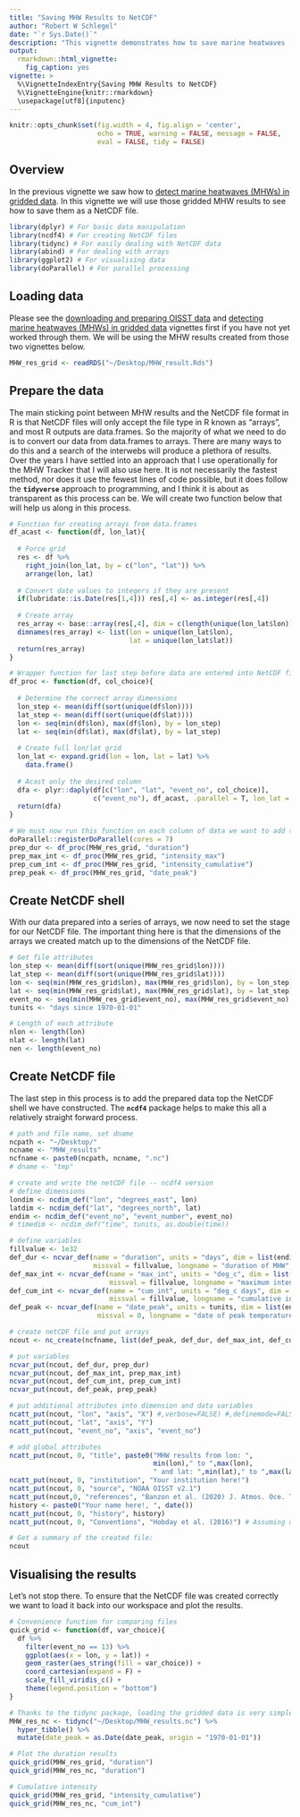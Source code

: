 ```yaml
---
title: "Saving MHW Results to NetCDF"
author: "Robert W Schlegel"
date: "`r Sys.Date()`"
description: "This vignette demonstrates how to save marine heatwaves (MHWs) detected from gridded data as a NetCDF file."
output: 
  rmarkdown::html_vignette:
    fig_caption: yes
vignette: >
  %\VignetteIndexEntry{Saving MHW Results to NetCDF}
  %\VignetteEngine{knitr::rmarkdown}
  \usepackage[utf8]{inputenc}
---
```


```r
knitr::opts_chunk$set(fig.width = 4, fig.align = 'center',
                      echo = TRUE, warning = FALSE, message = FALSE, 
                      eval = FALSE, tidy = FALSE)
```

## Overview

In the previous vignette we saw how to [detect marine heatwaves (MHWs) in gridded data](https://robwschlegel.github.io/heatwaveR/articles/gridded_event_detection.html). In this vignette we will use those gridded MHW results to see how to save them as a NetCDF file.

```r
library(dplyr) # For basic data manipulation
library(ncdf4) # For creating NetCDF files
library(tidync) # For easily dealing with NetCDF data
library(abind) # For dealing with arrays
library(ggplot2) # For visualising data
library(doParallel) # For parallel processing
```

## Loading data

Please see the [downloading and preparing OISST data](https://robwschlegel.github.io/heatwaveR/articles/OISST_preparation.html) and [detecting marine heatwaves (MHWs) in gridded data](https://robwschlegel.github.io/heatwaveR/articles/gridded_event_detection.html) vignettes first if you have not yet worked through them. We will be using the MHW results created from those two vignettes below. 

```r
MHW_res_grid <- readRDS("~/Desktop/MHW_result.Rds")
```

## Prepare the data

The main sticking point between MHW results and the NetCDF file format in R is that NetCDF files will only accept the file type in R known as "arrays", and most R outputs are data.frames. So the majority of what we need to do is to convert our data from data.frames to arrays. There are many ways to do this and a search of the interwebs will produce a plethora of results. Over the years I have settled into an approach that I use operationally for the MHW Tracker that I will also use here. It is not necessarily the fastest method, nor does it use the fewest lines of code possible, but it does follow the **`tidyverse`** approach to programming, and I think it is about as transparent as this process can be. We will create two function below that will help us along in this process.

```r
# Function for creating arrays from data.frames
df_acast <- function(df, lon_lat){
  
  # Force grid
  res <- df %>%
    right_join(lon_lat, by = c("lon", "lat")) %>%
    arrange(lon, lat)
  
  # Convert date values to integers if they are present
  if(lubridate::is.Date(res[1,4])) res[,4] <- as.integer(res[,4])
  
  # Create array
  res_array <- base::array(res[,4], dim = c(length(unique(lon_lat$lon)), length(unique(lon_lat$lat))))
  dimnames(res_array) <- list(lon = unique(lon_lat$lon),
                              lat = unique(lon_lat$lat))
  return(res_array)
}

# Wrapper function for last step before data are entered into NetCDF files
df_proc <- function(df, col_choice){
  
  # Determine the correct array dimensions
  lon_step <- mean(diff(sort(unique(df$lon))))
  lat_step <- mean(diff(sort(unique(df$lat))))
  lon <- seq(min(df$lon), max(df$lon), by = lon_step)
  lat <- seq(min(df$lat), max(df$lat), by = lat_step)
  
  # Create full lon/lat grid
  lon_lat <- expand.grid(lon = lon, lat = lat) %>% 
    data.frame()
  
  # Acast only the desired column
  dfa <- plyr::daply(df[c("lon", "lat", "event_no", col_choice)], 
                     c("event_no"), df_acast, .parallel = T, lon_lat = lon_lat)
  return(dfa)
}

# We must now run this function on each column of data we want to add to the NetCDF file
doParallel::registerDoParallel(cores = 7)
prep_dur <- df_proc(MHW_res_grid, "duration")
prep_max_int <- df_proc(MHW_res_grid, "intensity_max")
prep_cum_int <- df_proc(MHW_res_grid, "intensity_cumulative")
prep_peak <- df_proc(MHW_res_grid, "date_peak")
```

## Create NetCDF shell

With our data prepared into a series of arrays, we now need to set the stage for our NetCDF file. The important thing here is that the dimensions of the arrays we created match up to the dimensions of the NetCDF file.

```r
# Get file attributes
lon_step <- mean(diff(sort(unique(MHW_res_grid$lon))))
lat_step <- mean(diff(sort(unique(MHW_res_grid$lat))))
lon <- seq(min(MHW_res_grid$lon), max(MHW_res_grid$lon), by = lon_step)
lat <- seq(min(MHW_res_grid$lat), max(MHW_res_grid$lat), by = lat_step)
event_no <- seq(min(MHW_res_grid$event_no), max(MHW_res_grid$event_no), by = 1)
tunits <- "days since 1970-01-01"

# Length of each attribute
nlon <- length(lon)
nlat <- length(lat)
nen <- length(event_no)
```

## Create NetCDF file

The last step in this process is to add the prepared data top the NetCDF shell we have constructed. The **`ncdf4`** package helps to make this all a relatively straight forward process.

```r
# path and file name, set dname
ncpath <- "~/Desktop/"
ncname <- "MHW_results"
ncfname <- paste0(ncpath, ncname, ".nc")
# dname <- "tmp"

# create and write the netCDF file -- ncdf4 version
# define dimensions
londim <- ncdim_def("lon", "degrees_east", lon)
latdim <- ncdim_def("lat", "degrees_north", lat)
endim <- ncdim_def("event_no", "event_number", event_no)
# timedim <- ncdim_def("time", tunits, as.double(time))

# define variables
fillvalue <- 1e32
def_dur <- ncvar_def(name = "duration", units = "days", dim = list(endim, latdim, londim), 
                     missval = fillvalue, longname = "duration of MHW", prec = "double")
def_max_int <- ncvar_def(name = "max_int", units = "deg_c", dim = list(endim, latdim, londim), 
                         missval = fillvalue, longname = "maximum intensity during MHW", prec = "double")
def_cum_int <- ncvar_def(name = "cum_int", units = "deg_c days", dim = list(endim, latdim, londim), 
                         missval = fillvalue, longname = "cumulative intensity during MHW", prec = "double")
def_peak <- ncvar_def(name = "date_peak", units = tunits, dim = list(endim, latdim, londim),
                      missval = 0, longname = "date of peak temperature anomaly during MHW", prec = "integer")

# create netCDF file and put arrays
ncout <- nc_create(ncfname, list(def_peak, def_dur, def_max_int, def_cum_int), force_v4 = TRUE)

# put variables
ncvar_put(ncout, def_dur, prep_dur)
ncvar_put(ncout, def_max_int, prep_max_int)
ncvar_put(ncout, def_cum_int, prep_cum_int)
ncvar_put(ncout, def_peak, prep_peak)

# put additional attributes into dimension and data variables
ncatt_put(ncout, "lon", "axis", "X") #,verbose=FALSE) #,definemode=FALSE)
ncatt_put(ncout, "lat", "axis", "Y")
ncatt_put(ncout, "event_no", "axis", "event_no")

# add global attributes
ncatt_put(ncout, 0, "title", paste0("MHW results from lon: ",
                                    min(lon)," to ",max(lon),
                                    " and lat: ",min(lat)," to ",max(lat)))
ncatt_put(ncout, 0, "institution", "Your institution here!")
ncatt_put(ncout, 0, "source", "NOAA OISST v2.1")
ncatt_put(ncout,0, "references", "Banzon et al. (2020) J. Atmos. Oce. Tech. 37:341-349")
history <- paste0("Your name here!, ", date())
ncatt_put(ncout, 0, "history", history)
ncatt_put(ncout, 0, "Conventions", "Hobday et al. (2016)") # Assuming one has used the Hobday definition

# Get a summary of the created file:
ncout
```

## Visualising the results

Let's not stop there. To ensure that the NetCDF file was created correctly we want to load it back into our workspace and plot the results.

```r
# Convenience function for comparing files
quick_grid <- function(df, var_choice){
  df %>% 
    filter(event_no == 13) %>% 
    ggplot(aes(x = lon, y = lat)) +
    geom_raster(aes_string(fill = var_choice)) +
    coord_cartesian(expand = F) +
    scale_fill_viridis_c() +
    theme(legend.position = "bottom")
}

# Thanks to the tidync package, loading the gridded data is very simple
MHW_res_nc <- tidync("~/Desktop/MHW_results.nc") %>% 
  hyper_tibble() %>% 
  mutate(date_peak = as.Date(date_peak, origin = "1970-01-01"))

# Plot the duration results
quick_grid(MHW_res_grid, "duration")
quick_grid(MHW_res_nc, "duration")

# Cumulative intensity
quick_grid(MHW_res_grid, "intensity_cumulative")
quick_grid(MHW_res_nc, "cum_int")
```

